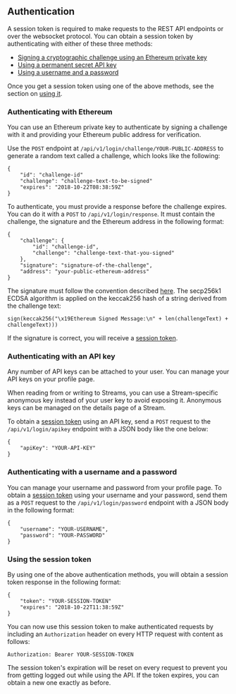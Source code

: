 ## Authentication

A session token is required to make requests to the REST API endpoints or over the websocket protocol. You can obtain a session token by authenticating with either of these three methods:
- [Signing a cryptographic challenge using an Ethereum private key](#challenge)
- [Using a permanent secret API key](#api-key)
- [Using a username and a password](#username-password)

Once you get a session token using one of the above methods, see the section on [using it](#session-token).

<a name="challenge"></a>

### Authenticating with Ethereum

You can use an Ethereum private key to authenticate by signing a challenge with it and providing your Ethereum public address for verification.

Use the `POST` endpoint at `/api/v1/login/challenge/YOUR-PUBLIC-ADDRESS` to generate a random text called a challenge, which looks like the following: 

```
{
    "id": "challenge-id"
    "challenge": "challenge-text-to-be-signed"
    "expires": "2018-10-22T08:38:59Z"
}
```

To authenticate, you must provide a response before the challenge expires. You can do it with a `POST` to `/api/v1/login/response`. It must contain the challenge, the signature and the Ethereum address in the following format:

```
{
    "challenge": {
	    "id": "challenge-id",
	    "challenge": "challenge-text-that-you-signed"
    },
    "signature": "signature-of-the-challenge",
    "address": "your-public-ethereum-address"
}
```

The signature must follow the convention described [here](https://github.com/ethereum/EIPs/blob/master/EIPS/eip-712.md). The secp256k1 ECDSA algorithm is applied on the keccak256 hash of a string derived from the challenge text:

`sign(keccak256("\x19Ethereum Signed Message:\n" + len(challengeText) + challengeText)))`

If the signature is correct, you will receive a [session token](#session-token).

<a name="api-key"></a>

### Authenticating with an API key

Any number of API keys can be attached to your user. You can manage your API keys on your profile page.

When reading from or writing to Streams, you can use a Stream-specific anonymous key instead of your user key to avoid exposing it. Anonymous keys can be managed on the details page of a Stream.

To obtain a [session token](#session-token) using an API key, send a `POST` request to the `/api/v1/login/apikey` endpoint with a JSON body like the one below:

```
{
    "apiKey": "YOUR-API-KEY"
}
```

<a name="username-password"></a>

### Authenticating with a username and a password

You can manage your username and password from your profile page. To obtain a [session token](#session-token) using your username and your password, send them as a `POST` request to the `/api/v1/login/password` endpoint with a JSON body in the following format:

```
{
	"username": "YOUR-USERNAME",
	"password": "YOUR-PASSWORD"
}
```

<a name="session-token"></a>

### Using the session token

By using one of the above authentication methods, you will obtain a session token response in the following format: 

```
{
    "token": "YOUR-SESSION-TOKEN"
    "expires": "2018-10-22T11:38:59Z"
}
```

You can now use this session token to make authenticated requests by including an `Authorization` header on every HTTP request with content as follows:

`Authorization: Bearer YOUR-SESSION-TOKEN`

The session token's expiration will be reset on every request to prevent you from getting logged out while using the API. If the token expires, you can obtain a new one exactly as before.

